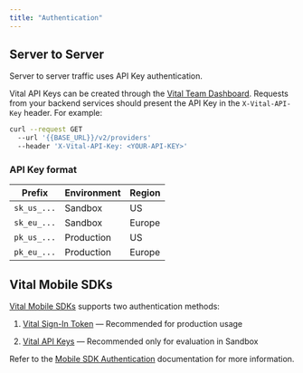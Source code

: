 ```yaml
---
title: "Authentication"
---
```


## Server to Server

Server to server traffic uses API Key authentication.

Vital API Keys can be created through the [Vital Team Dashboard](https://app.tryvital.io). Requests from your backend services should present the API Key
in the `X-Vital-API-Key` header. For example:

```bash
curl --request GET
  --url '{{BASE_URL}}/v2/providers'
  --header 'X-Vital-API-Key: <YOUR-API-KEY>'
```

### API Key format

| Prefix      | Environment | Region |
| ----------- | ----------- | ------ |
| `sk_us_...` | Sandbox     | US     |
| `sk_eu_...` | Sandbox     | Europe |
| `pk_us_...` | Production  | US     |
| `pk_eu_...` | Production  | Europe |

## Vital Mobile SDKs

[Vital Mobile SDKs](http://localhost:3000/wearables/sdks/) supports two authentication methods:

1. [Vital Sign-In Token](/wearables/sdks/authentication#vital-sign-in-token) — Recommended for production usage

2. [Vital API Keys](/wearables/sdks/authentication#vital-api-keys) — Recommended only for evaluation in Sandbox

Refer to the [Mobile SDK Authentication](/wearables/sdks/authentication) documentation for more information.
